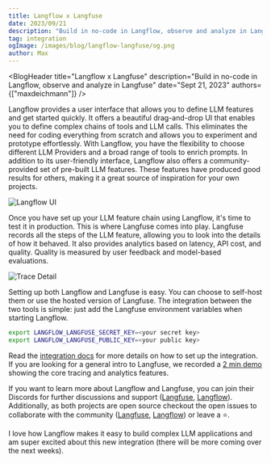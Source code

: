 ```yaml
---
title: Langflow x Langfuse
date: 2023/09/21
description: "Build in no-code in Langflow, observe and analyze in Langfuse"
tag: integration
ogImage: /images/blog/langflow-langfuse/og.png
author: Max
---
```



<BlogHeader
  title="Langflow x Langfuse"
  description="Build in no-code in Langflow, observe and analyze in Langfuse"
  date="Sept 21, 2023"
  authors={["maxdeichmann"]}
/>

Langflow provides a user interface that allows you to define LLM features and get started quickly. It offers a beautiful drag-and-drop UI that enables you to define complex chains of tools and LLM calls. This eliminates the need for coding everything from scratch and allows you to experiment and prototype effortlessly. With Langflow, you have the flexibility to choose different LLM Providers and a broad range of tools to enrich prompts.
In addition to its user-friendly interface, Langflow also offers a community-provided set of pre-built LLM features. These features have produced good results for others, making it a great source of inspiration for your own projects.

<Frame border>
  <Image alt="Langflow UI" src={langflowImg} />
</Frame>

Once you have set up your LLM feature chain using Langflow, it's time to test it in production. This is where Langfuse comes into play. Langfuse records all the steps of the LLM feature, allowing you to look into the details of how it behaved. It also provides analytics based on latency, API cost, and quality. Quality is measured by user feedback and model-based evaluations.

<Frame border>
  <Image alt="Trace Detail" src={traceDetailImg} />
</Frame>

Setting up both Langflow and Langfuse is easy. You can choose to self-host them or use the hosted version of Langfuse. The integration between the two tools is simple: just add the Langfuse environment variables when starting Langflow.

```bash
export LANGFLOW_LANGFUSE_SECRET_KEY=<your secret key>
export LANGFLOW_LANGFUSE_PUBLIC_KEY=<your public key>
```

Read the [integration docs](https://langfuse.com/docs/langflow) for more details on how to set up the integration. If you are looking for a general intro to Langfuse, we recorded a [2 min demo](https://langfuse.com/docs/video) showing the core tracing and analytics features.

If you want to learn more about Langflow and Langfuse, you can join their Discords for further discussions and support ([Langfuse](https://langfuse.com/discord), [Langflow](https://discord.com/invite/EqksyE2EX9)). Additionally, as both projects are open source checkout the open issues to collaborate with the community ([Langfuse](https://github.com/langfuse/langfuse), [Langflow](https://github.com/logspace-ai/langflow/issues)) or leave a ⭐️.

I love how Langflow makes it easy to build complex LLM applications and am super excited about this new integration (there will be more coming over the next weeks).
